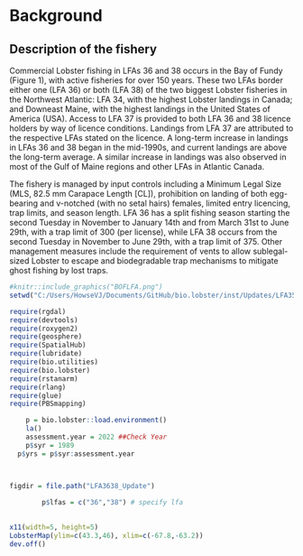 # Background

## Description of the fishery

Commercial Lobster fishing in LFAs 36 and 38 occurs in the Bay of Fundy (Figure 1), with active
fisheries for over 150 years. These two LFAs border either one (LFA 36) or both (LFA 38) of the
two biggest Lobster fisheries in the Northwest Atlantic: LFA 34, with the highest Lobster
landings in Canada; and Downeast Maine, with the highest landings in the United States of
America (USA). Access to LFA 37 is provided to both LFA 36 and 38 licence holders by way of
licence conditions. Landings from LFA 37 are attributed to the respective LFAs stated on the
licence. A long-term increase in landings in LFAs 36 and 38 began in the mid-1990s, and
current landings are above the long-term average. A similar increase in landings was also
observed in most of the Gulf of Maine regions and other LFAs in Atlantic Canada.

The fishery is managed by input controls including a Minimum Legal Size (MLS, 82.5 mm
Carapace Length [CL]), prohibition on landing of both egg-bearing and v-notched (with no setal
hairs) females, limited entry licencing, trap limits, and season length. LFA 36 has a split fishing
season starting the second Tuesday in November to January 14th and from March 31st to June
29th, with a trap limit of 300 (per license), while LFA 38 occurs from the second Tuesday in November to
June 29th, with a trap limit of 375. Other management measures include the requirement of 
vents to allow sublegal-sized Lobster to escape and biodegradable trap mechanisms to mitigate
ghost fishing by lost traps.



```r

#knitr::include_graphics("BOFLFA.png")
setwd("C:/Users/HowseVJ/Documents/GitHub/bio.lobster/inst/Updates/LFA35-38/LFA3638_Update")

require(rgdal)
require(devtools)
require(roxygen2)
require(geosphere)
require(SpatialHub)
require(lubridate)
require(bio.utilities)
require(bio.lobster)
require(rstanarm)
require(rlang)
require(glue)
require(PBSmapping)

	p = bio.lobster::load.environment()
	la()
	assessment.year = 2022 ##Check Year
	p$syr = 1989
  p$yrs = p$syr:assessment.year



figdir = file.path("LFA3638_Update")
    
	    p$lfas = c("36","38") # specify lfa

	    
x11(width=5, height=5)
LobsterMap(ylim=c(43.3,46),	xlim=c(-67.8,-63.2))
dev.off()
```

